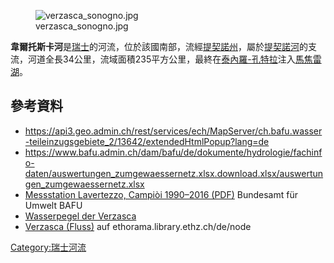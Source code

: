 {{Coord|46.17075|N|8.85897|E|display=title}}
[[Image:verzasca_sonogno.jpg|right]]

'''韋爾托斯卡河'''是[[瑞士|瑞士]]的河流，位於該國南部，流經[[提契諾州|提契諾州]]，屬於[[提契諾河|提契諾河]]的支流，河道全長34公里，流域面積235平方公里，最終在[[泰內羅-孔特拉|泰內羅-孔特拉]]注入[[馬焦雷湖|馬焦雷湖]]。

==參考資料==
* https://api3.geo.admin.ch/rest/services/ech/MapServer/ch.bafu.wasser-teileinzugsgebiete_2/13642/extendedHtmlPopup?lang=de {{Wayback|url=https://api3.geo.admin.ch/rest/services/ech/MapServer/ch.bafu.wasser-teileinzugsgebiete_2/13642/extendedHtmlPopup?lang=de |date=20180805203105 }}
* https://www.bafu.admin.ch/dam/bafu/de/dokumente/hydrologie/fachinfo-daten/auswertungen_zumgewaessernetz.xlsx.download.xlsx/auswertungen_zumgewaessernetz.xlsx {{Wayback|url=https://www.bafu.admin.ch/dam/bafu/de/dokumente/hydrologie/fachinfo-daten/auswertungen_zumgewaessernetz.xlsx.download.xlsx/auswertungen_zumgewaessernetz.xlsx |date=20180613160902 }}
* [http://www.hydrodaten.admin.ch/lhg/sdi/jahrestabellen/2605Q_16.pdf Messstation Lavertezzo, Campiòi 1990–2016 (PDF)] {{Wayback|url=http://www.hydrodaten.admin.ch/lhg/sdi/jahrestabellen/2605Q_16.pdf |date=20190609152110 }} Bundesamt für Umwelt BAFU
* [http://www.hydrodaten.admin.ch/de/2605.html Wasserpegel der Verzasca] {{Wayback|url=http://www.hydrodaten.admin.ch/de/2605.html |date=20210204221059 }}
* [http://ethorama.library.ethz.ch/de/node/14246 Verzasca (Fluss)] {{Wayback|url=http://ethorama.library.ethz.ch/de/node/14246 |date=20180428011939 }} auf ethorama.library.ethz.ch/de/node

{{Switzerland-geo-stub}}
[[Category:瑞士河流|Category:瑞士河流]]